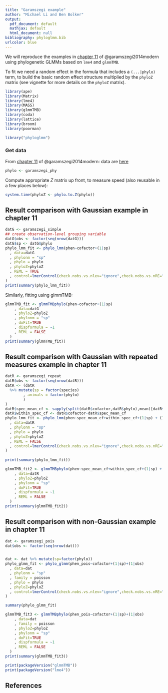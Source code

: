 ```yaml
---
title: "Garamszegi example"
author: "Michael Li and Ben Bolker"
output:
  pdf_document: default
  mathjax: default
  html_document: null
bibliography: phyloglmm.bib
urlcolor: blue
---
```


We will reproduce the examples in [chapter 11](http://www.mpcm-evolution.com/practice/online-practical-material-chapter-11/chapter-11-1-simple-model-mcmcglmm) of @garamszegi2014modern using phylogenetic GLMMs based on `lme4` and `glmmTMB`. 

To fit we need a random effect in the formula that includes a `(...|phylo)` term, to build the basic random effect structure multiplied by the `phyloZ` matrix (see vignette for more details on the `phyloZ` matrix).

```r
library(ape)
library(Matrix)
library(lme4)
library(MASS) 
library(glmmTMB)
library(coda)
library(lattice)
library(broom)
library(poorman)
```

```r
library("phyloglmm")
```

### Get data

From [chapter 11](http://www.mpcm-evolution.com/practice/online-practical-material-chapter-11/chapter-11-1-simple-model-mcmcglmm) of @garamszegi2014modern: data are [here](http://mpcm-evolution.com/OPM/Chapter11_OPM/data.zip)

```r
phylo <- garamszegi_phy
```

Compute appropriate $Z$ matrix up front, to measure speed (also
reusable in a few places below):

```r
system.time(phyloZ <- phylo.to.Z(phylo))
```
## Result comparison with Gaussian example in chapter 11

```r
datG <- garamszegi_simple
## create observation-level grouping variable
datG$obs <- factor(seq(nrow(datG)))
datG$sp <- datG$phylo
phylo_lmm_fit <- phylo_lmm(phen~cofactor+(1|sp)
  , data=datG
  , phylonm = "sp"
  , phylo = phylo
  , phyloZ=phyloZ
  , REML = TRUE
  , control=lmerControl(check.nobs.vs.nlev="ignore",check.nobs.vs.nRE="ignore")
)
print(summary(phylo_lmm_fit))
```

Similarly, fitting using glmmTMB:

```r
glmmTMB_fit <- glmmTMBphylo(phen~cofactor+(1|sp)
    , data=datG
    , phyloZ=phyloZ
    , phylonm = "sp"
    , doFit=TRUE
    , dispformula = ~1
    , REML = FALSE
  ) 
print(summary(glmmTMB_fit))
```


## Result comparison with Gaussian with repeated measures example in chapter 11

```r
datR <- garamszegi_repeat
datR$obs <- factor(seq(nrow(datR)))
datR <- (datR 
  %>% mutate(sp = factor(species)
        , animals = factor(phylo)
        )
)
datR$spec_mean_cf <- sapply(split(datR$cofactor,datR$phylo),mean)[datR$phylo]
datR$within_spec_cf <- datR$cofactor-datR$spec_mean_cf
phylo_lmm_fit <- phylo_lmm(phen~spec_mean_cf+within_spec_cf+(1|sp) + (1|animals)
  , data=datR
  , phylonm = "sp"
  , phylo = phylo
  , phyloZ=phyloZ
  , REML = FALSE
  , control=lmerControl(check.nobs.vs.nlev="ignore",check.nobs.vs.nRE="ignore")
)
             
print(summary(phylo_lmm_fit))

glmmTMB_fit2 <- glmmTMBphylo(phen~spec_mean_cf+within_spec_cf+(1|sp) + (1|animals)
    , data=datR
    , phyloZ=phyloZ
    , phylonm = "sp"
    , doFit=TRUE
    , dispformula = ~1
    , REML = FALSE
  ) 
print(summary(glmmTMB_fit2))


```

## Result comparison with non-Gaussian example in chapter 11

```r
dat <- garamszegi_pois
dat$obs <- factor(seq(nrow(dat)))


dat <- dat %>% mutate(sp=factor(phylo)) 
phylo_glmm_fit <- phylo_glmm(phen_pois~cofactor+(1|sp)+(1|obs)
  , data=dat
  , phylonm = "sp"
  , family = poisson
  , phylo = phylo
  , phyloZ=phyloZ
  , control=lmerControl(check.nobs.vs.nlev="ignore",check.nobs.vs.nRE="ignore")
)

summary(phylo_glmm_fit)

glmmTMB_fit3 <- glmmTMBphylo(phen_pois~cofactor+(1|sp)+(1|obs)
    , data=dat
    , family = poisson
    , phyloZ=phyloZ
    , phylonm = "sp"
    , doFit=TRUE
    , dispformula = ~1
    , REML = FALSE
  ) 
print(summary(glmmTMB_fit3))

print(packageVersion("glmmTMB"))
print(packageVersion("lme4"))

```


## References
